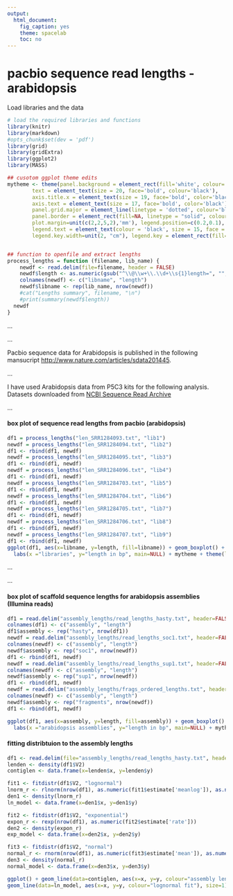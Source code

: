 ```yaml
---
output:
  html_document:
    fig_caption: yes
    theme: spacelab
    toc: no
---
```

# **pacbio sequence read lengths - arabidopsis**

Load libraries and the data
```r
# load the required libraries and functions
library(knitr)
library(markdown)
#opts_chunk$set(dev = 'pdf')
library(grid)
library(gridExtra)
library(ggplot2)
library(MASS)

## cusotom ggplot theme edits
mytheme <- theme(panel.background = element_rect(fill='white', colour='black'),
        text = element_text(size = 20, face='bold', colour='black'),
        axis.title.x = element_text(size = 19, face='bold', color='black', vjust = -1),
        axis.text = element_text(size = 17, face='bold', color='black'),
        panel.grid.major = element_line(linetype = 'dotted', colour='black'),
        panel.border = element_rect(fill=NA, linetype = "solid", colour='black'),
        plot.margin=unit(c(2,2,5,2),'mm'), legend.position=c(0.2,0.1), legend.title = element_blank(),
        legend.text = element_text(colour = 'black', size = 15, face = 'bold'), legend.box = "horizontal",
        legend.key.width=unit(2, "cm"), legend.key = element_rect(fill='white'))


## function to openfile and extract lengths
process_lengths = function (filename, lib_name) {
	newdf <- read.delim(file=filename, header = FALSE)
	newdf$length <- as.numeric(gsub("^\\@\\w+\\.\\d+\\s{1}length=", "", newdf$V1, perl=TRUE))
	colnames(newdf) <- c("libname", "length")
	newdf$libname <- rep(lib_name, nrow(newdf))
	#cat("Lengths summary", filename, "\n")
	#print(summary(newdf$length))
  newdf
}


```

...     

...  		

Pacbio sequence data for Arabidopsis is published in the following mansucript [http://www.nature.com/articles/sdata201445](http://www.nature.com/articles/sdata201445).

...

I have used Arabidopsis data from P5C3 kits for the following analysis.
Datasets downloaded from [NCBI Sequence Read Archive](http://www.ncbi.nlm.nih.gov/sra/SRX533607[accn])

...

#### box plot of sequence read lengths from pacbio (arabidopsis)

```r
df1 = process_lengths("len_SRR1284093.txt", "lib1")
newdf = process_lengths("len_SRR1284094.txt", "lib2")
df1 <- rbind(df1, newdf)
newdf = process_lengths("len_SRR1284095.txt", "lib3")
df1 <- rbind(df1, newdf)
newdf = process_lengths("len_SRR1284096.txt", "lib4")
df1 <- rbind(df1, newdf)
newdf = process_lengths("len_SRR1284703.txt", "lib5")
df1 <- rbind(df1, newdf)
newdf = process_lengths("len_SRR1284704.txt", "lib6")
df1 <- rbind(df1, newdf)
newdf = process_lengths("len_SRR1284705.txt", "lib7")
df1 <- rbind(df1, newdf)
newdf = process_lengths("len_SRR1284706.txt", "lib8")
df1 <- rbind(df1, newdf)
newdf = process_lengths("len_SRR1284707.txt", "lib9")
df1 <- rbind(df1, newdf)
ggplot(df1, aes(x=libname, y=length, fill=libname)) + geom_boxplot() + scale_y_log10() +
  labs(x ="libraries", y="length in bp", main=NULL) + mytheme + theme(legend.position="none")


```


...


...

#### box plot of scaffold sequence lengths for arabidopsis assemblies (Illumina reads)

```r
df1 = read.delim("assembly_lengths/read_lengths_hasty.txt", header=FALSE)
colnames(df1) <- c("assembly", "length")
df1$assembly <- rep("hasty", nrow(df1))
newdf = read.delim("assembly_lengths/read_lengths_soc1.txt", header=FALSE)
colnames(newdf) <- c("assembly", "length")
newdf$assembly <- rep("soc1", nrow(newdf))
df1 <- rbind(df1, newdf)
newdf = read.delim("assembly_lengths/read_lengths_sup1.txt", header=FALSE)
colnames(newdf) <- c("assembly", "length")
newdf$assembly <- rep("sup1", nrow(newdf))
df1 <- rbind(df1, newdf)
newdf = read.delim("assembly_lengths/frags_ordered_lengths.txt", header=FALSE)
colnames(newdf) <- c("assembly", "length")
newdf$assembly <- rep("fragments", nrow(newdf))
df1 <- rbind(df1, newdf)

ggplot(df1, aes(x=assembly, y=length, fill=assembly)) + geom_boxplot() + scale_y_log10() +
  labs(x ="arabidopsis assemblies", y="length in bp", main=NULL) + mytheme + theme(legend.position="none")

```



#### fitting distribtuion to the assembly lengths

```r

df1 <- read.delim(file="assembly_lengths/read_lengths_hasty.txt", header = FALSE)
lenden <- density(df1$V2)
contiglen <- data.frame(x=lenden$x, y=lenden$y)

fit1 <- fitdistr(df1$V2, "lognormal")
lnorm_r <- rlnorm(nrow(df1), as.numeric(fit1$estimate['meanlog']), as.numeric(fit1$estimate['sdlog']))
den1 <- density(lnorm_r)
ln_model <- data.frame(x=den1$x, y=den1$y)

fit2 <- fitdistr(df1$V2, "exponential")
expon_r <- rexp(nrow(df1), as.numeric(fit2$estimate['rate']))
den2 <- density(expon_r)
exp_model <- data.frame(x=den2$x, y=den2$y)

fit3 <- fitdistr(df1$V2, "normal")
normal_r <- rnorm(nrow(df1), as.numeric(fit3$estimate['mean']), as.numeric(fit3$estimate['sd']))
den3 <- density(normal_r)
normal_model <- data.frame(x=den3$x, y=den3$y)

ggplot() + geom_line(data=contiglen, aes(x=x, y=y, colour="assembly lengths"), size=1) +
geom_line(data=ln_model, aes(x=x, y=y, colour="lognormal fit"), size=1) + geom_line(data=exp_model, aes(x=x, y=y, colour="exponential fit"), size=1) + geom_line(data=normal_model, aes(x=x, y=y, colour="normal fit"), size=1) + scale_y_sqrt() + mytheme + theme(legend.position=c(0.85,0.9)) + labs(x ="contig lengths", y="density", main=NULL)


```



